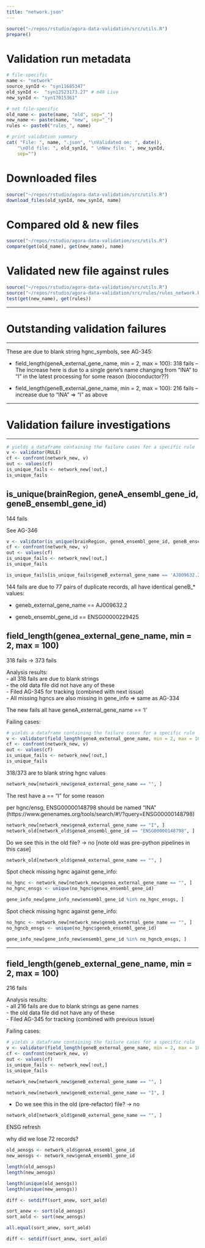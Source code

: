 ```yaml
---
title: "network.json"
---
```


```r
source("~/repos/rstudio/agora-data-validation/src/utils.R")
prepare()
```


# Validation run metadata
```r
# file-specific
name <- "network"
source_synId <- "syn11685347"
old_synId <-  "syn12523173.27" # m49 Live
new_synId <- "syn17015361" 

# not file-specific
old_name <- paste(name, "old", sep="_")
new_name <- paste(name, "new", sep="_")
rules <- paste0("rules_", name)

# print validation summary
cat( "File: ", name, ".json", "\nValidated on: ", date(),
    "\nOld file: ", old_synId, " \nNew file: ", new_synId,
    sep="")
```

# Downloaded files
```r
source("~/repos/rstudio/agora-data-validation/src/utils.R")
download_files(old_synId, new_synId, name)
```

# Compared old & new files
```r
source("~/repos/rstudio/agora-data-validation/src/utils.R")
compare(get(old_name), get(new_name), name)
```


# Validated new file against rules
```r
source("~/repos/rstudio/agora-data-validation/src/utils.R")
source("~/repos/rstudio/agora-data-validation/src/rules/rules_network.R")
test(get(new_name), get(rules))
```

***
# Outstanding validation failures
***
These are due to blank string hgnc_symbols, see AG-345:

* field_length(geneA_external_gene_name, min = 2, max = 100): 318 fails
-- The increase here is due to a single gene's name changing from "INA" to "I" in the latest processing for some reason (bioconductor??)

* field_length(geneB_external_gene_name, min = 2, max = 100): 216 fails 
-- increase due to "INA" => "I" as above



***
# Validation failure investigations
***

```r
# yields a dataframe containing the failure cases for a specific rule
v <- validator(RULE)
cf <- confront(network_new, v)
out <- values(cf)
is_unique_fails <- network_new[!out,]
is_unique_fails
```

##	is_unique(brainRegion, geneA_ensembl_gene_id, geneB_ensembl_gene_id)
144 fails

See AG-346

```r
v <- validator(is_unique(brainRegion, geneA_ensembl_gene_id, geneB_ensembl_gene_id))
cf <- confront(network_new, v)
out <- values(cf)
is_unique_fails <- network_new[!out,]
is_unique_fails
```

```r
is_unique_fails[is_unique_fails$geneB_external_gene_name == 'AJ009632.2',]
```

144 fails are due to 77 pairs of duplicate records, all have identical geneB_*  values:

* geneb_external_gene_name == AJ009632.2

* geneb_ensembl_gene_id == ENSG00000229425



## field_length(genea_external_gene_name, min = 2, max = 100)
318 fails -> 373 fails

Analysis results:  
- all 318 fails are due to blank strings  
- the old data file did not have any of these  
- Filed AG-345 for tracking (combined with next issue)  
- All missing hgncs are also missing in gene_info
=> same as AG-334

The new fails all have geneA_external_gene_name == 'I'



Failing cases:

```r
# yields a dataframe containing the failure cases for a specific rule
v <- validator(field_length(geneA_external_gene_name, min = 2, max = 100))
cf <- confront(network_new, v)
out <- values(cf)
is_unique_fails <- network_new[!out,]
is_unique_fails
```
318/373 are to blank string hgnc values

```r
network_new[network_new$geneA_external_gene_name == "", ]
```

The rest have a == "I" for some reason

per hgnc/ensg, ENSG00000148798 should be named "INA" (https://www.genenames.org/tools/search/#!/?query=ENSG00000148798)

```r
network_new[network_new$geneA_external_gene_name == "I", ]
network_old[network_old$geneA_ensembl_gene_id == "ENSG00000148798", ]
```





Do we see this in the old file? -> no [note old was pre-python pipelines in this case]

```r
network_old[network_old$geneA_external_gene_name == "", ]
```

Spot check missing hgnc against gene_info:
```r
no_hgnc <- network_new[network_new$genea_external_gene_name == "", ]
no_hgnc_ensgs <- unique(no_hgnc$genea_ensembl_gene_id)

gene_info_new[gene_info_new$ensembl_gene_id %in% no_hgnc_ensgs, ]
```
Spot check missing hgnc against gene_info:
```r
no_hgnc <- network_new[network_new$geneb_external_gene_name == "", ]
no_hgncb_ensgs <- unique(no_hgnc$geneb_ensembl_gene_id)

gene_info_new[gene_info_new$ensembl_gene_id %in% no_hgncb_ensgs, ]
```

***
## field_length(geneb_external_gene_name, min = 2, max = 100)
216 fails

Analysis results:  
- all 216 fails are due to blank strings as gene names  
- the old data file did not have any of these  
- Filed AG-345 for tracking (combined with previous issue)  

Failing cases:

```r
# yields a dataframe containing the failure cases for a specific rule
v <- validator(field_length(geneB_external_gene_name, min = 2, max = 100))
cf <- confront(network_new, v)
out <- values(cf)
is_unique_fails <- network_new[!out,]
is_unique_fails
```

```r
network_new[network_new$geneB_external_gene_name == "", ]
```

```r
network_new[network_new$geneB_external_gene_name == "I", ]
```

- Do we see this in the old (pre-refactor) file? -> no
```r
network_old[network_old$geneB_external_gene_name == "", ]
```

ENSG refresh

why did we lose 72 records?
```r
old_aensgs <- network_old$geneA_ensembl_gene_id
new_aensgs <- network_new$geneA_ensembl_gene_id

length(old_aensgs)
length(new_aensgs)

length(unique(old_aensgs))
length(unique(new_aensgs))

diff <- setdiff(sort_anew, sort_aold)

sort_anew <- sort(old_aensgs)
sort_aold <- sort(new_aensgs)

all.equal(sort_anew, sort_aold)

diff <- setdiff(sort_anew, sort_aold)

```